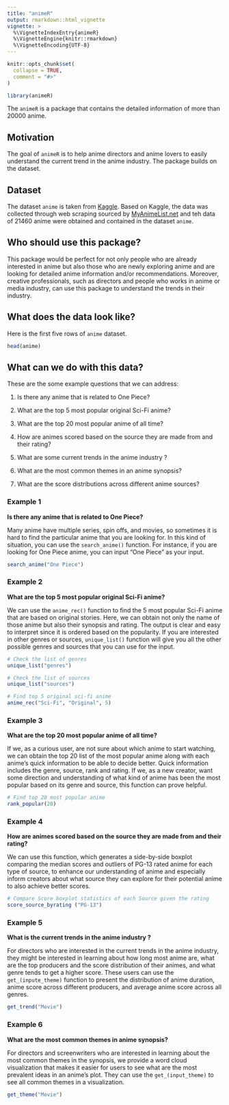 ```yaml
---
title: "animeR"
output: rmarkdown::html_vignette
vignette: >
  %\VignetteIndexEntry{animeR}
  %\VignetteEngine{knitr::rmarkdown}
  %\VignetteEncoding{UTF-8}
---
```


```r
knitr::opts_chunk$set(
  collapse = TRUE,
  comment = "#>"
)
```

```r
library(animeR)
```

The `animeR` is a package that contains the detailed information of more than 20000 anime. 

## Motivation

The goal of `animeR` is to help anime directors and anime lovers to easily understand the current trend in the anime industry. The package builds on the dataset. 

## Dataset

The dataset `anime` is taken from [Kaggle](https://www.kaggle.com/datasets/harits/anime-database-2022). Based on Kaggle, the data was collected through web scraping sourced by [MyAnimeList.net](https://myanimelist.net/) and teh data of 21460 anime were obtained and contained in the dataset `anime`. 

## Who should use this package?

This package would be perfect for not only people who are already interested in anime but also those who are newly exploring anime and are looking for detailed anime information and/or recommendations. Moreover, creative professionals, such as directors and people who works in anime or media industry, can use this package to understand the trends in their industry. 

## What does the data look like?

Here is the first five rows of `anime` dataset. 

```r
head(anime)
```

## What can we do with this data?

These are the some example questions that we can address: 

1. Is there any anime that is related to One Piece?  

2. What are the top 5 most popular original Sci-Fi anime? 

3. What are the top 20 most popular anime of all time?

4. How are animes scored based on the source they are made from and their rating?

5. What are some current trends in the anime industry ?

6. What are the most common themes in an anime synopsis?

7. What are the score distributions across different anime sources?
   

### Example 1

**Is there any anime that is related to One Piece?**

Many anime have multiple series, spin offs, and movies, so sometimes it is hard to find the particular anime that you are looking for. In this kind of situation, you can use the `search_anime()` function. For instance, if you are looking for One Piece anime, you can input “One Piece” as your input.

```r
search_anime("One Piece")
```

### Example 2

**What are the top 5 most popular original Sci-Fi anime?**

We can use the `anime_rec()` function to find the 5 most popular Sci-Fi anime that are based on original stories. Here, we can obtain not only the name of those anime but also their synopsis and rating. The output is clear and easy to interpret since it is ordered based on the popularity. If you are interested in other genres or sources, `unique_list()` function will give you all the other possible genres and sources that you can use for the input. 

```r
# Check the list of genres
unique_list("genres")
```

```r
# Check the list of sources
unique_list("sources")
```

```r
# Find top 5 original sci-fi anime
anime_rec("Sci-Fi", "Original", 5)
```


### Example 3

**What are the top 20 most popular anime of all time?**

If we, as a curious user, are not sure about which anime to start watching, we can obtain the top 20 list of the most popular anime along with each anime’s quick information to be able to decide better. Quick information includes the genre, source, rank and rating. If we, as a new creator, want some direction and understanding of what kind of anime has been the most popular based on its genre and source, this function can prove helpful.

```r
# Find top 20 most popular anime
rank_popular(20)
```

### Example 4

**How are animes scored based on the source they are made from and their rating?**

We can use this function, which generates a side-by-side boxplot comparing the median scores and outliers of PG-13 rated anime for each type of source, to enhance our understanding of anime and especially inform creators about what source they can explore for their potential anime to also achieve better scores. 

```r
# Compare Score boxplot statistics of each Source given the rating
score_source_byrating ("PG-13")
```

### Example 5

**What is the current trends in the anime industry ?**

For directors who are interested in the current trends in the anime industry, they might be interested in learning about how long most anime are, what are the top producers and the score distribution of their animes, and what genre tends to get a higher score. These users can use the `get_(inpute_theme)` function to present the distribution of anime duration, anime score across different producers, and average anime score across all genres. 

```r
get_trend("Movie")
```

### Example 6

**What are the most common themes in anime synopsis?**

For directors and screenwriters who are interested in learning about the most common themes in the synopsis, we provide a word cloud visualization that makes it easier for users to see what are the most prevalent ideas in an anime's plot. They can use the `get_(input_theme)` to see all common themes in a visualization.

```r
get_theme("Movie")
```



